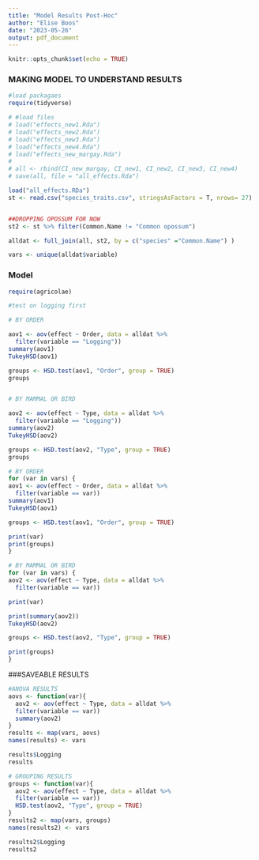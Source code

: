 ```yaml
---
title: "Model Results Post-Hoc"
author: "Elise Boos"
date: "2023-05-26"
output: pdf_document
---
```


```r
knitr::opts_chunk$set(echo = TRUE)
```

### MAKING MODEL TO UNDERSTAND RESULTS

```r
#load packagaes
require(tidyverse)

# #load files
# load("effects_new1.Rda")
# load("effects_new2.Rda")
# load("effects_new3.Rda")
# load("effects_new4.Rda")
# load("effects_new_margay.Rda")
# 
# all <- rbind(CI_new_margay, CI_new1, CI_new2, CI_new3, CI_new4)
# save(all, file = "all_effects.Rda")

load("all_effects.RDa")
st <- read.csv("species_traits.csv", stringsAsFactors = T, nrows= 27)


##DROPPING OPOSSUM FOR NOW 
st2 <- st %>% filter(Common.Name != "Common opossum")

alldat <- full_join(all, st2, by = c("species" ="Common.Name") )

vars <- unique(alldat$variable)
```

### Model 

```r
require(agricolae)

#test on logging first 

# BY ORDER 

aov1 <- aov(effect ~ Order, data = alldat %>%
  filter(variable == "Logging"))
summary(aov1)
TukeyHSD(aov1)

groups <- HSD.test(aov1, "Order", group = TRUE)
groups


# BY MAMMAL OR BIRD 

aov2 <- aov(effect ~ Type, data = alldat %>%
  filter(variable == "Logging"))
summary(aov2)
TukeyHSD(aov2)

groups <- HSD.test(aov2, "Type", group = TRUE)
groups
```



```r

# BY ORDER
for (var in vars) {
aov1 <- aov(effect ~ Order, data = alldat %>%
  filter(variable == var))
summary(aov1)
TukeyHSD(aov1)

groups <- HSD.test(aov1, "Order", group = TRUE)

print(var)
print(groups)
}

# BY MAMMAL OR BIRD 
for (var in vars) {
aov2 <- aov(effect ~ Type, data = alldat %>%
  filter(variable == var))

print(var)

print(summary(aov2))
TukeyHSD(aov2)

groups <- HSD.test(aov2, "Type", group = TRUE)

print(groups)
}
```

###SAVEABLE RESULTS

```r
#ANOVA RESULTS
aovs <- function(var){
  aov2 <- aov(effect ~ Type, data = alldat %>%
  filter(variable == var))
  summary(aov2)
}
results <- map(vars, aovs)
names(results) <- vars

results$Logging
results

# GROUPING RESULTS
groups <- function(var){
  aov2 <- aov(effect ~ Type, data = alldat %>%
  filter(variable == var))
  HSD.test(aov2, "Type", group = TRUE)
}
results2 <- map(vars, groups)
names(results2) <- vars

results2$Logging
results2
```
